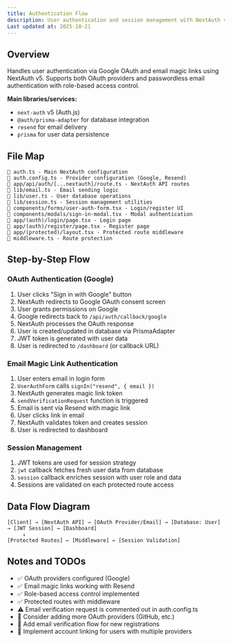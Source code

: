 ```yaml
---
title: Authentication Flow
description: User authentication and session management with NextAuth v5
Last updated at: 2025-10-21
---
```


## Overview

Handles user authentication via Google OAuth and email magic links using NextAuth v5. Supports both OAuth providers and passwordless email authentication with role-based access control.

**Main libraries/services:**

- `next-auth` v5 (Auth.js)
- `@auth/prisma-adapter` for database integration
- `resend` for email delivery
- `prisma` for user data persistence

## File Map

```
📁 auth.ts - Main NextAuth configuration
📁 auth.config.ts - Provider configuration (Google, Resend)
📁 app/api/auth/[...nextauth]/route.ts - NextAuth API routes
📁 lib/email.ts - Email sending logic
📁 lib/user.ts - User database operations
📁 lib/session.ts - Session management utilities
📁 components/forms/user-auth-form.tsx - Login/register UI
📁 components/modals/sign-in-modal.tsx - Modal authentication
📁 app/(auth)/login/page.tsx - Login page
📁 app/(auth)/register/page.tsx - Register page
📁 app/(protected)/layout.tsx - Protected route middleware
📁 middleware.ts - Route protection
```

## Step-by-Step Flow

### OAuth Authentication (Google)

1. User clicks "Sign in with Google" button
2. NextAuth redirects to Google OAuth consent screen
3. User grants permissions on Google
4. Google redirects back to `/api/auth/callback/google`
5. NextAuth processes the OAuth response
6. User is created/updated in database via PrismaAdapter
7. JWT token is generated with user data
8. User is redirected to `/dashboard` (or callback URL)

### Email Magic Link Authentication

1. User enters email in login form
2. `UserAuthForm` calls `signIn("resend", { email })`
3. NextAuth generates magic link token
4. `sendVerificationRequest` function is triggered
5. Email is sent via Resend with magic link
6. User clicks link in email
7. NextAuth validates token and creates session
8. User is redirected to dashboard

### Session Management

1. JWT tokens are used for session strategy
2. `jwt` callback fetches fresh user data from database
3. `session` callback enriches session with user role and data
4. Sessions are validated on each protected route access

## Data Flow Diagram

```
[Client] → [NextAuth API] → [OAuth Provider/Email] → [Database: User] → [JWT Session] → [Dashboard]
     ↓
[Protected Routes] ← [Middleware] ← [Session Validation]
```

## Notes and TODOs

- ✅ OAuth providers configured (Google)
- ✅ Email magic links working with Resend
- ✅ Role-based access control implemented
- ✅ Protected routes with middleware
- ⚠️ Email verification request is commented out in auth.config.ts
- 🔄 Consider adding more OAuth providers (GitHub, etc.)
- 🔄 Add email verification flow for new registrations
- 🔄 Implement account linking for users with multiple providers
